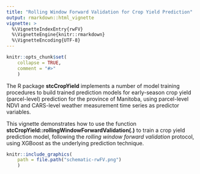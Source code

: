 ```yaml
---
title: "Rolling Window Forward Validation for Crop Yield Prediction"
output: rmarkdown::html_vignette
vignette: >
  %\VignetteIndexEntry{rwFV}
  %\VignetteEngine{knitr::rmarkdown}
  %\VignetteEncoding{UTF-8}
---
```


```r
knitr::opts_chunk$set(
    collapse = TRUE,
    comment = "#>"
    )
```
The R package **stcCropYield** implements a number of model training procedures
to build trained prediction models for early-season crop yield (parcel-level)
prediction for the province of Manitoba, using parcel-level NDVI and CARS-level
weather measurement time series as predictor variables.

This vignette demonstrates how to use the function
**stcCropYield::rollingWindowForwardValidation(.)**
to train a crop yield prediction model,
following the *rolling window forward validation* protocol,
using XGBoost as the underlying prediction technique.

```r
knitr::include_graphics(
    path = file.path("schematic-rwFV.png")
    )
```
